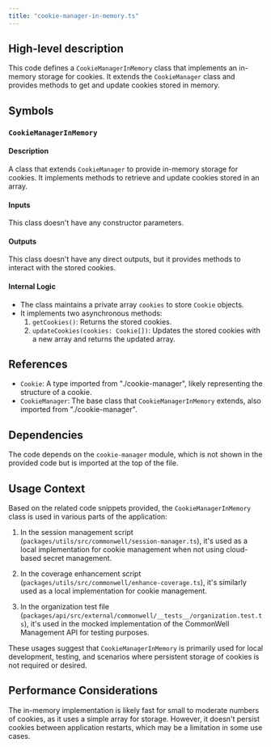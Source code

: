 ```yaml
---
title: "cookie-manager-in-memory.ts"
---
```


## High-level description
This code defines a `CookieManagerInMemory` class that implements an in-memory storage for cookies. It extends the `CookieManager` class and provides methods to get and update cookies stored in memory.

## Symbols

### `CookieManagerInMemory`
#### Description
A class that extends `CookieManager` to provide in-memory storage for cookies. It implements methods to retrieve and update cookies stored in an array.

#### Inputs
This class doesn't have any constructor parameters.

#### Outputs
This class doesn't have any direct outputs, but it provides methods to interact with the stored cookies.

#### Internal Logic
- The class maintains a private array `cookies` to store `Cookie` objects.
- It implements two asynchronous methods:
  1. `getCookies()`: Returns the stored cookies.
  2. `updateCookies(cookies: Cookie[])`: Updates the stored cookies with a new array and returns the updated array.

## References
- `Cookie`: A type imported from "./cookie-manager", likely representing the structure of a cookie.
- `CookieManager`: The base class that `CookieManagerInMemory` extends, also imported from "./cookie-manager".

## Dependencies
The code depends on the `cookie-manager` module, which is not shown in the provided code but is imported at the top of the file.

## Usage Context
Based on the related code snippets provided, the `CookieManagerInMemory` class is used in various parts of the application:

1. In the session management script (`packages/utils/src/commonwell/session-manager.ts`), it's used as a local implementation for cookie management when not using cloud-based secret management.

2. In the coverage enhancement script (`packages/utils/src/commonwell/enhance-coverage.ts`), it's similarly used as a local implementation for cookie management.

3. In the organization test file (`packages/api/src/external/commonwell/__tests__/organization.test.ts`), it's used in the mocked implementation of the CommonWell Management API for testing purposes.

These usages suggest that `CookieManagerInMemory` is primarily used for local development, testing, and scenarios where persistent storage of cookies is not required or desired.

## Performance Considerations
The in-memory implementation is likely fast for small to moderate numbers of cookies, as it uses a simple array for storage. However, it doesn't persist cookies between application restarts, which may be a limitation in some use cases.